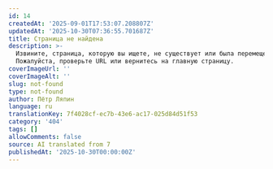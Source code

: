 ```yaml
---
id: 14
createdAt: '2025-09-01T17:53:07.208807Z'
updatedAt: '2025-10-30T07:36:55.701687Z'
title: Страница не найдена
description: >-
  Извините, страница, которую вы ищете, не существует или была перемещена.
  Пожалуйста, проверьте URL или вернитесь на главную страницу.
coverImageUrl: ''
coverImageAlt: ''
slug: not-found
type: not-found
author: Пётр Ляпин
language: ru
translationKey: 7f4028cf-ec7b-43e6-ac17-025d84d51f53
category: '404'
tags: []
allowComments: false
source: AI translated from 7
publishedAt: '2025-10-30T00:00:00Z'
---
```


<NotFoundSection
  badge="Ошибка 404"
  title="Страница не найдена"
  description="К сожалению, запрашиваемая страница не существует или была перемещена. Проверьте URL или вернитесь на главную страницу."
  buttonText="На главную"
  buttonLink="/"
/>
